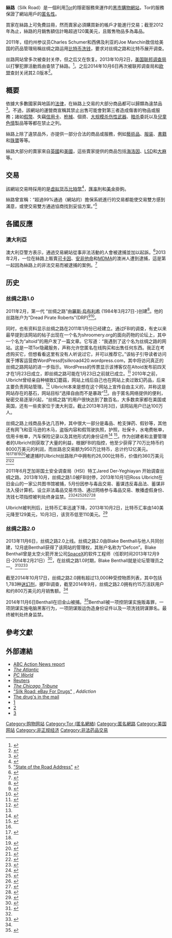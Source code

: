 {{citation style|time=2018-04-06T09:57:14+00:00}}
{{NoteTA
|1=zh-hans:可卡因; zh-hant:可卡因; zh-tw:古柯鹼;
}}
{{Infobox website
| name            = 絲路
| logo            = 
| logocaption     = 
| screenshot      = 
| collapsible     = 
| collapsetext    = 
| caption         = 
| url = 舊：{{URL|silkroad6ownowfk.onion}}（已失效）<ref name="love2013">{{Cite web |last=Love |first=Dylan |date=6 November 2013 |title=Silk Road 2.0 |url=http://www.businessinsider.com/silk-road-2-2013-11 |access-date=7 November 2013 |publisher=Business Insider |archive-date=2018-12-25 |archive-url=https://web.archive.org/web/20181225163340/https://www.businessinsider.com/silk-road-2-2013-11%20 |dead-url=no }}</ref><ref name="martin2015">{{Cite book |last=Martin |first=Jeremy |title=The Beginner's Guide to the Internet Underground |date=2015-05-15 |publisher=Information Warfare Center |edition=2nd |asin=B00FNRU47E}}</ref><br />新：{{URL|silkroad7rn2puhj.onion}}（已失效）<ref name=love2013 /><ref name=martin2015 />
| slogan          = 
| commercial      = 是
| type            = 線上黑市
| registration    = 需要
| language        = [[英文|英文]]
| num_users       = 
| content_license = 
| owner           = "Dread Pirate Roberts"
| author          =
| editor          = 
| launch_date     = 2011年2月
| alexa           = 
| revenue         = 月平均120萬美元<ref name="arxv">{{cite web |url=http://arxiv.org/abs/1207.7139 |title=[1207.7139] Traveling the Silk Road: A measurement analysis of a large anonymous online marketplace |publisher=Arxiv.org |date= |accessdate=2012-12-02 |archive-date=2021-03-08 |archive-url=https://web.archive.org/web/20210308132559/https://arxiv.org/abs/1207.7139 |dead-url=no }}</ref>
| current_status  = 被關停
| footnotes       = 
}}

'''絲路'''（Silk Road）是一個利用[[Tor|Tor]]的隱密服務來運作的[[黑市|黑市]][[購物網站|購物網站]]，Tor的服務保證了網站用戶的[[匿名性|匿名性]]。

買家在絲路上可免費註冊，然而賣家必須購買新的帳戶才能進行交易；截至2012年為止，絲路的月銷售額估計略超過120萬美元，且販售物品多為毒品。

2011年，纽约州参议员Charles Schumer和西佛及利亚的Joe Manchin致信给美国的药品管理局稱丝绸之路运用[[比特币|比特币]][[洗钱|洗钱]]，要求对丝绸之路和比特币展开调查。

丝路网站曾多次被查封关停，但之后又在恢复。2013年10月2日，[[美国|美国]][[联邦调查局|联邦调查局]]以打擊犯罪活動爲由查禁了絲路。<ref name=fbi>{{cite news|title=FBI shuts alleged online drug marketplace, Silk Road|url=http://www.reuters.com/article/2013/10/02/us-crime-silkroad-raid-idUSBRE9910TR20131002|work=[[Reuters|Reuters]]|accessdate=2 October 2013|date=2 October 2013|archive-date=2015-11-28|archive-url=https://web.archive.org/web/20151128104433/http://www.reuters.com/article/2013/10/02/us-crime-silkroad-raid-idUSBRE9910TR20131002|dead-url=yes}}</ref>。之后2014年10月6日再次被联邦调查局和[[欧盟|欧盟]]查封关闭其2.0版本<ref name="Cook">{{cite web|last=Cook|first=James|title=The FBI Just Started A Second Wave Of Silk Road Arrests|url=http://www.businessinsider.com/fbi-silk-road-seized-arrests-2014-11|work=BusinessInsider.com|accessdate=6 November 2014|date=6 November 2014|archive-date=2018-12-25|archive-url=https://web.archive.org/web/20181225163338/https://www.businessinsider.com/fbi-silk-road-seized-arrests-2014-11|dead-url=no}}</ref>。

==概要==
依據大多數國家與地區的[[法律|法律]]，在絲路上交易的大部分商品都可以歸類為違禁品<ref name="GawkerChen">{{cite news |url=http://gawker.com/5805928/the-underground-website-where-you-can-buy-any-drug-imaginable |title=The Underground Website Where You Can Buy Any Drug Imaginable |author=[[Adrian_Chen|Adrian Chen]] |accessdate=15 June 2011 |date=1 June 2011 |work=[[Gawker|Gawker]] |deadurl=yes |archiveurl=https://archive.is/20120726124623/http://gawker.com/5805928/the-underground-website-where-you-can-buy-any-drug-imaginable |archivedate=2012年7月26日 }}</ref>。不過，該網站的運營商宣稱其禁止出售可能會對第三者造成傷害的物品或服務；諸如[[假幣|假幣]]、失竊[[信用卡|信用卡]]、[[枪械|枪械]]、個資、[[大规模杀伤性武器|大规模杀伤性武器]]、[[暗杀|暗杀]]委託以及[[兒童色情|兒童色情]]製品等等都在禁止之列。

絲路上除了違禁品外，亦提供一部分合法的商品或服務，例如[[藝術品|藝術品]]、[[服装|服装]]、[[图书|書籍]]和[[珠寶|珠寶]]等等。

絲路大部分的賣家來自[[英國|英國]]和[[美國|美國]]，這些賣家提供的商品包括[[海洛因|海洛因]]、[[D-麦角酸二乙胺|LSD]]和[[大麻|大麻]]等。

==交易==
該網站交易時採用的是[[虚拟货币|虚拟货币]][[比特幣|比特幣]]<ref name="Bitcoin Anonymity">{{citation|title=Bitcoin Anonymity|url=https://en.bitcoin.it/wiki/Anonymity|accessdate=2013-03-31|archive-date=2021-04-13|archive-url=https://web.archive.org/web/20210413132316/https://en.bitcoin.it/wiki/Anonymity|dead-url=no}}</ref>，[[匯率|匯率]]則和[[美元|美金]]掛鉤。

絲路曾宣稱：“超過99%通過（網站的）擔保系統進行的交易都能使交易雙方感到滿意，或使交易雙方通過協商找到妥協方案。”<ref>[http://vimeo.com/groups/silkroad/forum/topic:256410 "State of the Road Address"] {{webarchive|url=https://web.archive.org/web/20130320013909/http://vimeo.com/groups/silkroad/forum/topic:256410 |date=2013-03-20 }}</ref>

== 各國反應 ==
=== 澳大利亞 ===
澳大利亞警方表示，通過交易網站從事非法活動的人會被逮捕並加以起訴。<ref>{{cite web|title=Media Release: AFP and Customs warn users of Silk Road|url=http://www.afp.gov.au/media-centre/news/afp/2012/july/afp-and-Customs-warn-users-of-silk-road.aspx|publisher=Austrial Federal Police|access-date=2013-03-31|archive-date=2012-12-08|archive-url=https://web.archive.org/web/20121208015941/http://www.afp.gov.au/media-centre/news/afp/2012/july/afp-and-Customs-warn-users-of-silk-road.aspx|dead-url=yes}}</ref>2013年2月，一位在絲路上販賣[[可卡因|可卡因]]、[[苯丙胺|安非他命]]和[[MDMA|MDMA]]的澳洲人遭到逮捕，這是第一起因為絲路上的非法交易而被逮捕的案例。<ref>{{cite web|url=http://www.dailydot.com/news/silk-road-online-drug-marketplace-dealer-guilty/|title=Silk Road cocaine dealer pleads guilty -|date=2013-02-05|publisher=|access-date=2013-03-31|archive-date=2021-02-24|archive-url=https://web.archive.org/web/20210224153949/https://www.dailydot.com/news/silk-road-online-drug-marketplace-dealer-guilty/|dead-url=no}}</ref>

== 历史 ==

=== 丝绸之路1.0 ===

2011年2月，第一代 “丝绸之路”由[[羅斯·烏布利希|羅斯·烏布利希]] (1984年3月27日-)创建<ref name="freebuf.com">{{Cite web |url=http://www.freebuf.com/news/104745.html/ |title=存档副本 |access-date=2018-04-06 |archive-date=2018-09-29 |archive-url=https://web.archive.org/web/20180929010439/http://www.freebuf.com/news/104745.html |dead-url=no }}</ref>。他的丝路账户为"Dread Pirate Roberts"(DRP)<ref>{{cite web|url=http://www.bbc.com/news/av/magazine-40977474/silk-road-google-search-unmasked-dread-pirate-roberts|title=My Google search unmasked a drug lord|website=BBC News|access-date=2018-04-06|archive-date=2019-11-30|archive-url=https://web.archive.org/web/20191130064947/https://www.bbc.com/news/av/magazine-40977474/silk-road-google-search-unmasked-dread-pirate-roberts|dead-url=no}}</ref><ref>{{Cite web |url=https://www.docketalarm.com/cases/New_York_Southern_District_Court/1--14-cr-00068/USA_v._Ulbricht/183// |title=存档副本 |accessdate=2018-04-06 |archiveurl=https://web.archive.org/web/20180629155415/https://www.docketalarm.com/cases/New_York_Southern_District_Court/1--14-cr-00068/USA_v._Ulbricht/183/ |archivedate=2018-06-29 |deadurl=yes }}</ref>。

同时，也有资料显示丝绸之路在2011年1月份已经建立。通过FBI的调查，有史以来最早提到该网站的帖子出现在一个名为shroomery.org的面向药物的论坛上，其中一个名为“altoid”的用户发了一篇文章。它写道：“我遇到了这个名为丝绸之路的网站。这是一项Tor隐藏服务，声称允许您匿名在线购买和出售任何东西。我正在考虑购买它，但想看看这里有没有人听说过它，并可以推荐它。”该帖子引导读者访问属于博客运营商WordPress的silkroad420.wordpress.com，其中将访问真正的丝绸之路网站的进一步指示。WordPress的传票显示该博客仅在Altoid发布前四天才在1月23日成立，即丝绸之路可能在1月23日之前就已成立。<ref name="arstechnica.com">{{cite web|url=https://arstechnica.com/tech-policy/2013/10/how-the-feds-took-down-the-dread-pirate-roberts//|title=How the feds took down the Dread Pirate Roberts|publisher=|access-date=2018-04-06|archive-date=2021-04-15|archive-url=https://web.archive.org/web/20210415132204/https://arstechnica.com/tech-policy/2013/10/how-the-feds-took-down-the-dread-pirate-roberts/|dead-url=no}}</ref>
2010年之前，Ulbricht曾经亲自种植致幻蘑菇，网站上线后自己也在网站上卖过致幻药品，后来主要负责网站管理。<ref>{{cite web|url=https://aeon.co/essays/why-the-hidden-internet-can-t-be-a-libertarian-paradise/|title=Why the hidden internet can’t be a libertarian paradise – Henry Farrell - Aeon Essays|publisher=|access-date=2018-04-06|archive-date=2021-04-23|archive-url=https://web.archive.org/web/20210423214808/https://aeon.co/essays/why-the-hidden-internet-can-t-be-a-libertarian-paradise|dead-url=no}}</ref>
Ulbricht本来是想在这个网站上宣传自由主义的，并称这是网站存在的基石，网站目标“选择自由而不是暴政”<ref name="arstechnica.com"/>。由于匿名网络提供的便利，秘密交易逐渐兴起，“丝绸之路”的用户很快达到了数百名，大多数卖家都在美国或英国，还有一些卖家位于澳大利亚。截止2013年3月3日，该网站用户已达100万人。

丝绸之路上线商品多达几百种，其中很大一部分是毒品、枪支弹药、假钞等，其他还有网飞和亚马逊的木马，盗版内容和假驾驶执照，护照，社保卡，水电费帐单，信用卡帐单，汽车保险记录以及其他形式的身份证件<ref>{{Cite web |url=https://krebsonsecurity.com/2013/10/feds-take-down-online-fraud-bazaar-silk-road-arrest-alleged-mastermind// |title=存档副本 |access-date=2018-04-06 |archive-date=2021-01-24 |archive-url=https://web.archive.org/web/20210124193114/https://krebsonsecurity.com/2013/10/feds-take-down-online-fraud-bazaar-silk-road-arrest-alleged-mastermind/ |dead-url=no }}</ref>
<ref>{{cite web|url=https://www.smh.com.au/technology/drugs-bought-with-virtual-cash-20110611-1fy0a.html|title=Drugs bought with virtual cash|first=Justin Norrie and Asher|last=Moses|date=2011-06-11|website=The Sydney Morning Herald|access-date=2018-04-06|archive-date=2021-03-08|archive-url=https://web.archive.org/web/20210308123037/https://www.smh.com.au/technology/drugs-bought-with-virtual-cash-20110611-1fy0a.html|dead-url=no}}</ref>。作为创建者和主要管理者的Ulbricht则获取了大量的利益，根据FBI的指控，他至少获得了70万比特币约8000万美元的利润，而丝路总交易额为950万比特币，总计约12亿美元。<ref name="freebuf.com"/><ref>{{cite web|url=https://www.nytimes.com/2015/02/05/nyregion/man-behind-silk-road-website-is-convicted-on-all-counts.html|title=Man Behind Silk Road Website Is Convicted on All Counts|first=Benjamin|last=Weiser|date=2015-02-04|publisher=|via=NYTimes.com|access-date=2018-04-06|archive-date=2021-02-20|archive-url=https://web.archive.org/web/20210220174509/https://www.nytimes.com/2015/02/05/nyregion/man-behind-silk-road-website-is-convicted-on-all-counts.html|dead-url=no}}</ref><ref name="arstechnica.com"/><ref>{{cite web|url=https://www.engadget.com/2015/02/08/silk-road-trial-lessons//|title=Anonymity is dead and other lessons from the Silk Road trial|publisher=|access-date=2018-04-06|archive-date=2019-08-07|archive-url=https://web.archive.org/web/20190807111022/http://www.engadget.com/2015/02/08/silk-road-trial-lessons/|dead-url=no}}</ref><ref>{{cite web|url=https://www.yahoo.com/news/fbi-raids-alleged-online-drug-market-silk-road-153729457.html/|title=FBI shuts alleged online drug marketplace, Silk Road|publisher=|access-date=2018-04-06|archive-date=2018-06-12|archive-url=https://web.archive.org/web/20180612163301/https://www.yahoo.com/news/fbi-raids-alleged-online-drug-market-silk-road-153729457.html|dead-url=no}}</ref>被逮捕时Ulbricht丝路账户中拥有约26,000比特币，价值约360万美元<ref>{{cite web|url=http://www.theguardian.com/technology/2013/oct/02/alleged-silk-road-website-founder-arrested-bitcoin|title=FBI claims largest Bitcoin seizure after arrest of alleged Silk Road founder|first1=James|last1=Ball|first2=Charles|last2=Arthur|first3=Adam|last3=Gabbatt|date=2013-10-02|website=the Guardian|access-date=2018-04-07|archive-date=2021-04-02|archive-url=https://web.archive.org/web/20210402030331/https://www.theguardian.com/technology/2013/oct/02/alleged-silk-road-website-founder-arrested-bitcoin|dead-url=no}}</ref><ref>{{cite web|url=https://www.forbes.com/sites/kashmirhill/2013/10/04/fbi-silk-road-bitcoin-seizure/#da6e7c22848c/|title=The FBI's Plan For The Millions Worth Of Bitcoins Seized From Silk Road|first=Kashmir|last=Hill|publisher=|access-date=2018-04-06|archive-date=2014-05-02|archive-url=https://web.archive.org/web/20140502154935/http://www.forbes.com/sites/kashmirhill/2013/10/04/fbi-silk-road-bitcoin-seizure/#da6e7c22848c/|dead-url=no}}</ref>

2011年6月芝加哥国土安全调查局（HSI）特工Jared  Der-Yeghiayan 开始调查丝绸之路。2013年10月，丝绸之路1.0被FBI封停，2013年10月1日Ross Ulbricht在旧金山的一家公共图书馆被捕，5月份因参与毒品交易、蓄谋违反毒品法、蓄谋非法入侵计算机、设立非法毒品交易市场、通过网络参与毒品交易、散播虚假身份、洗钱七项指控被判处终身监禁。<ref>{{cite web|url=https://freeross.org/case-timeline//|title=Timeline of the Silk Road Case — Free Ross|website=freeross.org|access-date=2018-04-06|archive-date=2020-11-11|archive-url=https://web.archive.org/web/20201111195938/https://freeross.org/case-timeline/|dead-url=no}}</ref><ref>{{cite web|url=https://theintercept.com/2018/03/20/the-nsa-worked-to-track-down-bitcoin-users-snowden-documents-reveal/|title=The NSA Worked to “Track Down” Bitcoin Users, Snowden Documents Reveal|first=Sam|last=Biddle|date=2018-03-20|publisher=|access-date=2018-04-06|archive-date=2021-05-02|archive-url=https://web.archive.org/web/20210502005329/https://theintercept.com/2018/03/20/the-nsa-worked-to-track-down-bitcoin-users-snowden-documents-reveal/|dead-url=no}}</ref><ref>{{cite web|url=https://techcrunch.com/2017/05/31/ross-ulbricht-silk-road-appeal-denied//|title=Silk Road founder loses his appeal, will serve a life sentence for online crimes – TechCrunch|website=techcrunch.com|access-date=2018-04-06|archive-date=2021-04-14|archive-url=https://web.archive.org/web/20210414040832/https://techcrunch.com/2017/05/31/ross-ulbricht-silk-road-appeal-denied/|dead-url=no}}</ref><ref>{{Cite web |url=https://www.docketalarm.com/cases/New_York_Southern_District_Court/1--14-cr-00068/USA_v._Ulbricht/269// |title=存档副本 |accessdate=2018-04-06 |archiveurl=https://web.archive.org/web/20180629155532/https://www.docketalarm.com/cases/New_York_Southern_District_Court/1--14-cr-00068/USA_v._Ulbricht/269/ |archivedate=2018-06-29 |deadurl=yes }}</ref><ref>{{cite web|url=https://www.forbes.com/sites/ryanmac/2013/10/02/who-is-ross-ulbricht-piecing-together-the-life-of-the-alleged-libertarian-mastermind-behind-silk-road/#2f38a2cf3a74/|title=Who Is Ross Ulbricht? Piecing Together The Life Of The Alleged Libertarian Mastermind Behind Silk Road|first=Ryan|last=Mac|publisher=|access-date=2018-04-06|archive-date=2021-04-28|archive-url=https://web.archive.org/web/20210428143318/https://www.forbes.com/sites/ryanmac/2013/10/02/who-is-ross-ulbricht-piecing-together-the-life-of-the-alleged-libertarian-mastermind-behind-silk-road/#2f38a2cf3a74/|dead-url=no}}</ref><ref>{{cite web|url=https://www.ibtimes.co.uk/sillk-road-operator-ross-ulbricht-denies-dread-512799/|title=Alleged Silk Road Operator Ross Ulbricht Denies he is Dread Pirate Roberts|first=David|last=Gilbert|date=2013-10-10|publisher=|access-date=2018-04-06|archive-date=2021-03-01|archive-url=https://web.archive.org/web/20210301021159/https://www.ibtimes.co.uk/sillk-road-operator-ross-ulbricht-denies-dread-512799|dead-url=no}}</ref>

Ulbricht被判刑后，比特币汇率迅速下降，2013年10月2日，比特币汇率由140美元降至129美元，10月3日，该货币低至110美元。<ref>{{cite web|url=https://www.reuters.com/article/us-ibm-blockchain/ibm-joins-group-building-a-blockchain-based-global-identity-network-idUSKCN1HC2LM/|title=IBM joins group building a blockchain-based global identity network|first=Gertrude|last=Chavez-Dreyfuss|publisher=|access-date=2018-04-06|archive-date=2021-02-16|archive-url=https://web.archive.org/web/20210216101217/https://www.reuters.com/article/us-ibm-blockchain/ibm-joins-group-building-a-blockchain-based-global-identity-network-idUSKCN1HC2LM|dead-url=no}}</ref>

=== 丝绸之路2.0 ===

2013年11月6日，丝绸之路2.0上线。丝绸之路2.0由Blake Benthall与他人共同创建，12月底Benthall获得了该网站的管理权，其账户名称为“Defcon”。Blake Benthall曾是太空火箭开发公司[[SpaceX|SpaceX]]的软件工程师（任职时间2013年12月9日-2014年2月21日）<ref name="nbcnews.com">{{cite web|url=https://www.nbcnews.com/tech/security/fbi-arrests-alleged-silk-road-2-0-operator-blake-benthall-n242751/|title=FBI Arrests Alleged 'Silk Road 2.0' Operator Blake Benthall|publisher=|access-date=2018-04-06|archive-date=2020-11-24|archive-url=https://web.archive.org/web/20201124161807/https://www.nbcnews.com/tech/security/fbi-arrests-alleged-silk-road-2-0-operator-blake-benthall-n242751|dead-url=no}}</ref>，在丝绸之路1.0时期，Blake Benthall就是论坛管理员之一。<ref>{{cite web|url=http://www.businessinsider.com/fbi-silk-road-seized-arrests-2014-11?IR=T/|title=FBI Arrests Former SpaceX Employee, Alleging He Ran The 'Deep Web' Drug Marketplace Silk Road 2.0|publisher=|access-date=2022-03-02|archive-date=2018-06-12|archive-url=https://web.archive.org/web/20180612185018/http://www.businessinsider.com/fbi-silk-road-seized-arrests-2014-11?IR=T%2F|dead-url=no}}</ref><ref name="nbcnews.com"/><ref>{{cite web|url=http://www.businessinsider.com/silk-road-2-2013-11?IR=T/|title=Drug Users Rejoice: The Silk Road Is Back Up And Running|publisher=|access-date=2022-03-02|archive-date=2018-06-12|archive-url=https://web.archive.org/web/20180612185125/http://www.businessinsider.com/silk-road-2-2013-11?IR=T%2F|dead-url=no}}</ref>

截至2014年10月17日，丝绸之路2.0拥有超过13,000种受控物质列表，其中包括1,783种[[迷幻剂|迷幻剂]]，据FBI调查，截至2014年9月，丝绸之路2.0拥有约15万活跃用户和约800万美元的月销售额。<ref name="nbcnews.com"/>

2014年11月6日Benthall在旧金山被捕。<ref>{{cite web|url=https://twitter.com/NewYorkFBI/status/530386208099426304/|title=FBI New York on Twitter|publisher=|access-date=2018-04-06|archive-date=2021-04-24|archive-url=https://web.archive.org/web/20210424042556/https://twitter.com/NewYorkFBI/status/530386208099426304|dead-url=no}}</ref>Benthall被一项控阴谋实施贩毒罪，一项阴谋实施电脑黑客行为，一项阴谋贩运伪造身份证件以及一项洗钱阴谋罪名。最终被判处终身监禁。

== 參考文獻 ==
{{Reflist}}

==外部連結==
* [http://www.youtube.com/watch?v=GmDN42NkkIM ABC Action News report] {{Wayback|url=http://www.youtube.com/watch?v=GmDN42NkkIM |date=20210129160739 }}
* [http://www.theatlantic.com/technology/archive/2011/06/libertarian-dream-a-site-where-you-buy-drugs-with-digital-dollars/239776/ ''The Atlantic''] {{Webarchive|url=https://archive.today/20121209050609/http://www.theatlantic.com/technology/archive/2011/06/libertarian-dream-a-site-where-you-buy-drugs-with-digital-dollars/239776/ |date=2012-12-09 }}
* [http://www.pcworld.com/article/230084/us_senators_want_to_shut_down_bitcoins_currency_of_internet_drug_trade.html ''PC World''] {{Wayback|url=http://www.pcworld.com/article/230084/us_senators_want_to_shut_down_bitcoins_currency_of_internet_drug_trade.html |date=20120819053707 }}
* [http://www.reuters.com/article/2011/06/08/us-financial-bitcoins-idUSTRE7573T320110608 Reuters] {{Wayback|url=http://www.reuters.com/article/2011/06/08/us-financial-bitcoins-idUSTRE7573T320110608 |date=20131005021254 }}
* [https://web.archive.org/web/20110611063847/http://www.chicagotribune.com/news/politics/sns-rt-us-financial-bitcoitre7573t3-20110608,0,6328122.story ''The Chicago Tribune'']
* [http://onlinelibrary.wiley.com/doi/10.1111/j.1360-0443.2011.03709.x/full "Silk Road: eBay For Drugs"] {{Wayback|url=http://onlinelibrary.wiley.com/doi/10.1111/j.1360-0443.2011.03709.x/full |date=20180222130806 }}, ''Addiction''
* [http://www.theage.com.au/victoria/the-drugs-in-the-mail-20120426-1xnth.html The drug's in the mail] {{Wayback|url=http://www.theage.com.au/victoria/the-drugs-in-the-mail-20120426-1xnth.html |date=20180111193318 }}
* [https://freeross.org/] {{Wayback|url=https://freeross.org/ |date=20210603195203 }}
* [https://theintercept.com/2018/03/20/the-nsa-worked-to-track-down-bitcoin-users-snowden-documents-reveal/] {{Wayback|url=https://theintercept.com/2018/03/20/the-nsa-worked-to-track-down-bitcoin-users-snowden-documents-reveal/ |date=20210502005329 }}
* [https://www.smh.com.au/technology/drugs-bought-with-virtual-cash-20110611-1fy0a.html] {{Wayback|url=https://www.smh.com.au/technology/drugs-bought-with-virtual-cash-20110611-1fy0a.html |date=20210308123037 }}

[[Category:购物网站|Category:购物网站]]
[[Category:Tor_(匿名網絡)|Category:Tor (匿名網絡)]]
[[Category:匿名網路|Category:匿名網路]]
[[Category:美国网站|Category:美国网站]]
[[Category:非正规经济|Category:非正规经济]]
[[Category:非法药品交易|Category:非法药品交易]]